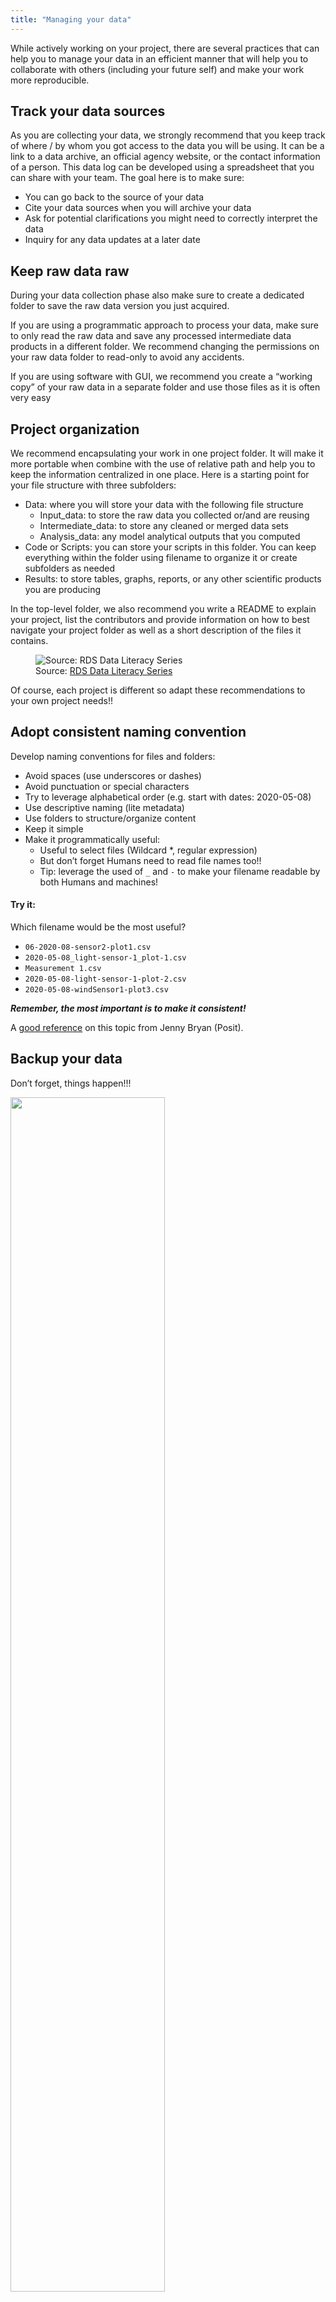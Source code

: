 ```yaml
---
title: "Managing your data"
---
```


While actively working on your project, there are several practices that can help you to manage your data in an efficient manner that will help you to collaborate with others (including your future self) and make your work more reproducible.


## Track your data sources

As you are collecting your data, we strongly recommend that you keep track of where / by whom you got access to the data you will be using.  It can be a link to a data archive, an official agency website, or the contact information of a person. This data log can be developed using a spreadsheet that you can share with your team. The goal here is to make sure:

- You can go back to the source of your data
- Cite your data sources when you will archive your data
- Ask for potential clarifications you might need to correctly interpret the data
- Inquiry for any data updates at a later date


## Keep raw data raw

During your data collection phase also make sure to create a dedicated folder to save the raw data version you just acquired. 

If you are using a programmatic approach to process your data, make sure to only read the raw data and save any processed intermediate data products in a different folder. We recommend changing the permissions on your raw data folder to read-only to avoid any accidents.

If you are using software with GUI, we recommend you create a "working copy" of your raw data in a separate folder and use those files as it is often very easy  


## Project organization

We recommend encapsulating your work in one project folder. It will make it more portable when combine with the use of relative path and help you to keep the information centralized in one place. Here is a starting point for your file structure with three subfolders:

- Data: where you will store your data with the following file structure
    - Input_data: to store the raw data you collected or/and are reusing
    - Intermediate_data: to store any cleaned or merged data sets
    - Analysis_data: any model analytical outputs that you computed
- Code or Scripts: you can store your scripts in this folder. You can keep everything within the folder using filename to organize it or create subfolders as needed
- Results: to store tables, graphs, reports, or any other scientific products you are producing

In the top-level folder, we also recommend you write a README to explain your project, list the contributors and provide information on how to best navigate your project folder as well as a short description of the files it contains.


![Source: [RDS Data Literacy Series](https://www.library.ucsb.edu/sites/default/files/dls-n8-2021-projectfolder-navy.pdf)](images/project_organization.png)


Of course, each project is different so adapt these recommendations to your own project needs!!


## Adopt consistent naming convention

Develop naming conventions for files and folders:

- Avoid spaces (use underscores or dashes)
- Avoid punctuation or special characters
- Try to leverage alphabetical order (e.g. start with dates: 2020-05-08)
- Use descriptive naming (lite metadata)
- Use folders to structure/organize content
- Keep it simple
- Make it programmatically useful:
    - Useful to select files (Wildcard *, regular expression)
    - But don’t forget Humans need to read file names too!!
    - Tip: leverage the used of `_` and `-` to make your filename readable by both Humans and machines!

#### Try it:

Which filename would be the most useful?

- `06-2020-08-sensor2-plot1.csv`
- `2020-05-08_light-sensor-1_plot-1.csv`
- `Measurement 1.csv`
- `2020-05-08-light-sensor-1-plot-2.csv`
- `2020-05-08-windSensor1-plot3.csv`

***Remember, the most important is to make it consistent!***

A [good reference](https://speakerdeck.com/jennybc/how-to-name-files) on this topic from Jenny Bryan (Posit).


## Backup your data

Don't forget, things happen!!!

![](images/broken_laptop.png){width=70% fig-align="center"}

To protect yourself against data loss we suggest you backup your data following the 3-2-1 rule:

- Maintain **3** up-to-date copies of your data
- In **2** different storage solutions
- with **1** copy being off-site or in the cloud

![Source: [RDS Data Literacy Series](https://www.library.ucsb.edu/sites/default/files/dls-databackup-n06-2022-navy.pdf)](images/backup321.png)

As a UCSB affiliate, you have access to cloud storage solutions such as Google Drive and Box and other departmental computing and storage resources. Check with your departmental IT Team!! 


## Making your work more reproducible  


### Analytical workflows

Building analytical workflows or data pipelines empowers you to iterate more quickly and integrate new information more easily. Say goodbye to copy-paste!! It also enables others to build on your work. Your research is important – but arguably only when others can find it, make sense of it, and build from it. You’re constantly collaborating and most importantly with Future You! Develop your workflows in a mindset geared towards collaboration. ***Workflows are rarely linear! They are developed iteratively, and one of the most helpful things you can do is talk about them with your research team.***

![The tidy workflow, Source: R for Data Science](images/tidy-workflow.png)

***Workflows are rarely linear! They are developed iteratively, and one of the most helpful things you can do is talk about them with your research team.***

### Code

One great way to build such workflow from raw data to scientific outputs is to use scripts and leave copy-pasting behind. Here are a few things to consider: 

- Comment your code... too much is not a thing
- Notebooks like Jupyter and RMarkdown can help you to be more explicit by integrating outputs/results along with your code
- Keep things in sync in a centralized place online to avoid duplication (data, scripts, code…)
- Centralize your data in shared computing resources or data repositories
- Use version control software (e.g. git) rather than your own bookkeeping methods (goodbye `script_JM_03v5b.R`)
- Code sharing and collaboration using code repository services (e.g. GitHub, GitLab, ...)

